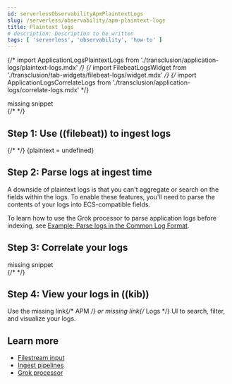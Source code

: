 ```yaml
---
id: serverlessObservabilityApmPlaintextLogs
slug: /serverless/observability/apm-plaintext-logs
title: Plaintext logs
# description: Description to be written
tags: [ 'serverless', 'observability', 'how-to' ]
---
```



{/* import ApplicationLogsPlaintextLogs from './transclusion/application-logs/plaintext-logs.mdx' */}
{/* import FilebeatLogsWidget from './transclusion/tab-widgets/filebeat-logs/widget.mdx' */}
{/* import ApplicationLogsCorrelateLogs from './transclusion/application-logs/correlate-logs.mdx' */}

<div id="plaintext-logs"></div>

<div style={{ backgroundColor: "#F1F4FA", width: "100%", height: "250px", textAlign: "center", paddingTop: "110px", marginBottom: "20px" }}><DocIcon type="documents" title="missing snippet"/> missing snippet</div>
{/* <ApplicationLogsPlaintextLogs  /> */}


## Step 1: Use ((filebeat)) to ingest logs


{/* <FilebeatLogsWidget
  plaintext={plaintext}
  ecs_logs={false} 
/> */}
{plaintext = undefined}

## Step 2: Parse logs at ingest time

A downside of plaintext logs is that you can't aggregate or search on the fields within the logs.
To enable these features, you'll need to parse the contents of your logs into ECS-compatible fields.

To learn how to use the Grok processor to parse application logs before indexing,
see [Example: Parse logs in the Common Log Format](((ref))/common-log-format-example.html).

## Step 3: Correlate your logs

<div style={{ backgroundColor: "#F1F4FA", width: "100%", height: "250px", textAlign: "center", paddingTop: "110px", marginBottom: "20px" }}><DocIcon type="documents" title="missing snippet"/> missing snippet</div>
{/* <ApplicationLogsCorrelateLogs  /> */}


## Step 4: View your logs in ((kib))

Use the <DocBadge><DocIcon size="s" type="unlink" title="missing link"/> missing link</DocBadge>{/*  <DocLink id="enObservabilityApm">APM</DocLink> */} or <DocBadge><DocIcon size="s" type="unlink" title="missing link"/> missing link</DocBadge>{/*  <DocLink id="enObservabilityMonitorLogs">Logs</DocLink> */} UI to search, filter, and visualize your logs.

## Learn more

* [Filestream input](((filebeat-ref))/filebeat-input-filestream.html)
* [Ingest pipelines](((ref))/ingest.html)
* [Grok processor](((ref))/grok-processor.html)

